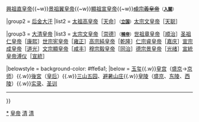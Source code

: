 {{Navbox
|name = 清朝君主
|title = [[清朝]]<small>（附[[后金]]）
|titlestyle = background-color: #FFD700;
|state = {{{state<includeonly>|collapsed</includeonly>}}}

|abovestyle = background-color: #ffe6a1; font-size: 90%;
|above = 详见：[[清朝君主列表]]、[[清朝皇帝世系图]]
| image = [[File:Imperial standard of the Qing Emperor.svg|100px]]
|groupstyle = background-color:#ffe6a1; 
|group1 = [[:Category:清朝追尊皇帝|追尊]]
|list1 = {{Nowrap begin}}[[猛哥帖木儿|肇祖原皇帝]]{{~w}}[[福滿|興祖直皇帝]]{{~w}}[[覺昌安|景祖翼皇帝]]{{~w}}[[塔克世|顯祖宣皇帝]]{{~w}}<s>[[多爾袞|成宗義皇帝]]</s><small>（'''[[明清战争|入關]]'''）</small>{{Nowrap end}}

|group2 = [[后金]][[可汗|大汗]]
|list2 = {{Nowrap begin}}[[努尔哈赤|太祖高皇帝]]［[[天命 (后金)|天命]]］<small>（'''[[后金|立国]]'''）</small>{{to}}[[皇太極|太宗文皇帝]]［[[天聪]]］{{Nowrap end}}

|group3 = [[清朝|大清]][[皇帝]]
|list3 = {{Nowrap begin}}[[皇太極|太宗文皇帝]]［[[崇德]]］<small>（'''[[中国皇帝|稱帝]]'''）</small>{{to}}[[顺治帝|世祖章皇帝]]［[[顺治]]］{{to}}[[康熙帝|圣祖仁皇帝]]［[[康熙]]］{{to}}[[雍正帝|世宗宪皇帝]]［[[雍正]]］{{to}}[[乾隆帝|高宗純皇帝]]［[[乾隆]]］{{to}}[[嘉庆帝|仁宗睿皇帝]]［[[嘉庆]]］{{to}}[[道光帝|宣宗成皇帝]]［[[道光]]］{{to}}[[咸丰帝|文宗顯皇帝]]［[[咸丰]]］{{to}}[[同治帝|穆宗毅皇帝]]［[[同治]]］{{to}}[[光绪帝|德宗景皇帝]]［[[光绪]]］{{to}}[[溥仪|宣統皇帝溥仪]]［[[宣統]]］{{Nowrap end}}



|belowstyle = background-color: #ffe6a1; 
|below = {{Nowrap begin}}[[清朝玉玺|玉玺]]{{.w}}[[北京及瀋陽的明清皇家宮殿|皇宫]]（[[沈阳故宫|盛京]]→[[故宫|京师]]）{{.w}}[[清朝後宮|後宮]]（[[Template:清朝皇后|皇后]]）{{.w}}[[三山五园]]、[[承德避暑山庄及其周围寺庙|避暑山庄]]{{.w}}[[明清皇家陵寝|皇陵]]（[[盛京三陵|盛京]]、[[清东陵|东陵]]、[[清西陵|西陵]]）{{.w}}[[清实录|实录]]、[[清圣训|圣训]]{{Nowrap end}}<hr />
{{中国元首}}
}}<noinclude>

[[Category:清朝皇帝|*]]
[[Category:清朝政治人物导航模板|皇帝]]
[[Category:中国君主导航模板|清]]
[[Category:可汗导航模板|清]]
</noinclude>
